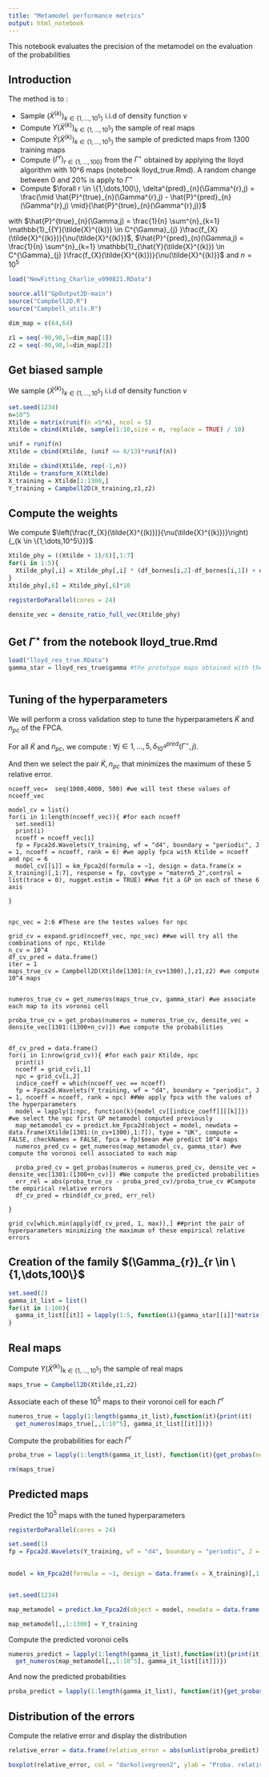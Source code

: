 ```yaml
---
title: "Metamodel performance metrics"
output: html_notebook
---
```


\newcommand{\Ecal}{\mathcal{Y}}
\newcommand{\Esp}[1]{\mathbb{E}\left[#1\right]}
\newcommand{\Espf}[1]{\mathbb{E}_{f_{X}}\left[#1\right]}
\newcommand{\Espbiais}[1]{\mathbb{E}_{\biais}\left[#1\right]}
\newcommand{\centro}{\gamma}
\newcommand{\Gamm}{\Gamma}
\newcommand{\norm}[1]{\lVert #1 \lVert_{\Ecal}}
\newcommand{\rep}{q_{\Gamm}}
\newcommand{\qgs}{q_{{\Gamm}^{\star}}}
\newcommand{\qgk}{q_{{\Gamm}^{[k]}}}
\newcommand{\scalprodE}[2]{\langle #1,#2\rangle_{\Ecal}}
\newcommand{\scalprod}[2]{\Esp{\scalprodE{#1}{#2}}}
\newcommand{\scalprodomega}[2]{\Esp{\scalprodE{#1}{#2}}}
\newcommand{\biais}{\nu}
\newcommand{\repo}{q^{0}_{\Gamm}}
\newcommand{\Xtildek}{\tilde{X}^{k}}
\newcommand{\Espprod}[1]{\mathbb{E}_{\Omega_{1}, \Omega_{2}}\left[#1\right]}
\newcommand{\var}{\mathbb{V}}
\newcommand{\clust}[2]{C^{#1}_{#2}}
\newcommand{\yinclust}[3]{#1 \in \clust{#2}{#3}}
\newcommand{\card}{\ell}
\newcommand{\campbell}{h}
\newcommand{\aff}{a}
\newcommand{\Jcal}{\mathcal{J}}
\newcommand{\Ytrue}{{Y}}
\newcommand{\Ypred}{\hat{Y}}
\newcommand{\Ysimu}{Y_{simu}}
\newcommand{\camprandom}{H}
\newcommand{\dime}{64}
\newcommand{\Gammaref}{\Gamma^{\star}}
\newcommand{\Gammapred}{\hat\Gamma_{\star}}
\newcommand{\Gammasimu}{\Gamma_{simu}}
\newcommand{\erreurproba}{\varepsilon}
\newcommand{\erreurprobarelative}{\delta}
\newcommand{\erreurprobarelativecoastal}{\erreurprobarelative}
\newcommand{\nbgamma}{100}
\newcommand{\nbpilot}{v}
\newcommand{\ntrue}{n_{t}}
\newcommand{\npred}{n_{pred}}
\newcommand{\nsimu}{n_{\mathrm{simu}}}
\newcommand{\Dspace}{\chi}
\newcommand{\supp}{{\mathrm{supp}}}
\newcommand{\thresh}{t}
\newcommand{\estim}{\hat{E}}
\newcommand{\nbsim}{m_{\mathrm{simu}}}
\newcommand{\ntrain}{n_{\mathrm{train}}}
\newcommand{\ntest}{n_{\mathrm{test}}}
\newcommand{\eqdef}{:=}
\newcommand{\Ypca}{Y^{\mathrm{pca}}}
\newcommand{\Yproj}{Y_{\mathrm{proj}}}

This notebook evaluates the precision of the metamodel on the evaluation of the probabilities

## Introduction 

The method is to : 
 
  - Sample $(\tilde{X}^{(k)})_{k \in \{1,\dots,10^5\}}$ i.i.d of density function $\biais$
  - Compute $Y(\tilde{X}^{(k)})_{k \in \{1,\dots,10^5\}}$ the sample of real maps
  - Compute $\hat{Y}(\tilde{X}^{(k)})_{k \in \{1,\dots,10^5\}}$ the sample of predicted maps from 1300 training maps
  - Compute $(\Gamm^r)_{r \in \{1,\dots,100\}}$ from the $\Gamm^{\star}$ obtained by applying the lloyd algorithm with 10^6 maps (notebook lloyd_true.Rmd). A random change between 0 and $20\%$ is apply to $\Gamm^{\star}$
  - Compute $\forall r \in \{1,\dots,100\}, \erreurprobarelative^{pred}_{n}(\Gamm^{r},j) = \frac{\mid  \hat{P}^{true}_{n}(\Gamm^{r},j) - \hat{P}^{pred}_{n}(\Gamm^{r},j) \mid}{\hat{P}^{true}_{n}(\Gamm^{r},j)}$
  
  with $\hat{P}^{true}_{n}(\Gamm,j) = \frac{1}{n} \sum^{n}_{k=1} \mathbb{1}_{\yinclust{\Ytrue(\tilde{X}^{(k)})}{\Gamm}{j} }\frac{f_{X}(\tilde{X}^{(k)})}{\biais(\tilde{X}^{(k)}}$, $\hat{P}^{pred}_{n}(\Gamm,j) = \frac{1}{n} \sum^{n}_{k=1} \mathbb{1}_{\yinclust{\Ypred(\tilde{X}^{(k)})}{\Gamm}{j} }\frac{f_{X}(\tilde{X}^{(k)})}{\biais(\tilde{X}^{(k)}}$ and $n= 10^5$
  

```r
load("NewFitting_Charlie_v090821.RData")

source.all("GpOutput2D-main")
source("Campbell2D.R")
source("Campbell_utils.R")
```



```r
dim_map = c(64,64)

z1 = seq(-90,90,l=dim_map[1])
z2 = seq(-90,90,l=dim_map[2])

```

## Get biased sample 

We sample $(\tilde{X}^{(k)})_{k \in \{1,\dots,10^5\}}$ i.i.d of density function $\biais$

```r
set.seed(1234)
n=10^5
Xtilde = matrix(runif(n =5*n), ncol = 5)
Xtilde = cbind(Xtilde, sample(1:10,size = n, replace = TRUE) / 10) 

unif = runif(n) 
Xtilde = cbind(Xtilde, (unif <= 8/13)*runif(n))

Xtilde = cbind(Xtilde, rep(-1,n))
Xtilde = transform_X(Xtilde)
X_training = Xtilde[1:1300,]
Y_training = Campbell2D(X_training,z1,z2)
```

## Compute the weights 

We compute $\left(\frac{f_{X}(\tilde{X}^{(k)})}{\biais(\tilde{X}^{(k)})}\right){_{k \in \{1,\dots,10^5\}}}$

```r
Xtilde_phy = ((Xtilde + 1)/6)[,1:7]
for(i in 1:5){
  Xtilde_phy[,i] = Xtilde_phy[,i] * (df_bornes[i,2]-df_bornes[i,1]) + df_bornes[i,1]
}
Xtilde_phy[,6] = Xtilde_phy[,6]*10

registerDoParallel(cores = 24)

densite_vec = densite_ratio_full_vec(Xtilde_phy)

```

## Get $\Gamm^{\star}$ from the notebook lloyd_true.Rmd

```r
load("lloyd_res_true.RData")
gamma_star = lloyd_res_true$gamma #the prototype maps obtained with the true maps



```


## Tuning of the hyperparameters

We will perform a cross validation step to tune the hyperparameters $\tilde{K}$ and $n_{pc}$ of the FPCA. 

For all $\tilde{K}$ and $n_{pc}$, we compute : $\forall j \in {1,\dots, 5},\erreurprobarelative^{pred}_{10^4}(\Gamm^{\star},j)$. 

And then we select the pair $\tilde{K}, n_{pc}$ that minimizes the maximum of these 5 relative error.

```
ncoeff_vec=  seq(1000,4000, 500) #we will test these values of ncoeff_vec

model_cv = list() 
for(i in 1:length(ncoeff_vec)){ #for each ncoeff
  set.seed(1)
  print(i)
  ncoeff = ncoeff_vec[i]
  fp = Fpca2d.Wavelets(Y_training, wf = "d4", boundary = "periodic", J = 1, ncoeff = ncoeff, rank = 6) #we apply fpca with Ktilde = ncoeff and npc = 6
  model_cv[[i]] = km_Fpca2d(formula = ~1, design = data.frame(x = X_training)[,1:7], response = fp, covtype = "matern5_2",control = list(trace = 0), nugget.estim = TRUE) ##we fit a GP on each of these 6 axis

}
  
```


```
npc_vec = 2:6 #These are the testes values for npc

grid_cv = expand.grid(ncoeff_vec, npc_vec) ##we will try all the combinations of npc, Ktilde
n_cv = 10^4 
df_cv_pred = data.frame()
iter = 1
maps_true_cv = Campbell2D(Xtilde[1301:(n_cv+1300),],z1,z2) #we compute 10^4 maps


numeros_true_cv = get_numeros(maps_true_cv, gamma_star) #we associate each map to its voronoi cell

proba_true_cv = get_probas(numeros = numeros_true_cv, densite_vec = densite_vec[1301:(1300+n_cv)]) #we compute the probabilities


df_cv_pred = data.frame()
for(i in 1:nrow(grid_cv)){ #for each pair Ktilde, npc
  print(i)
  ncoeff = grid_cv[i,1] 
  npc = grid_cv[i,2]
  indice_coeff = which(ncoeff_vec == ncoeff)
  fp = Fpca2d.Wavelets(Y_training, wf = "d4", boundary = "periodic", J = 1, ncoeff = ncoeff, rank = npc) ##We apply fpca with the values of the hyperparameters
  model = lapply(1:npc, function(k){model_cv[[indice_coeff]][[k]]}) #we select the npc first GP metamodel computed previously 
  map_metamodel_cv = predict.km_Fpca2d(object = model, newdata = data.frame(Xtilde[1301:(n_cv+1300),1:7]), type = "UK", compute = FALSE, checkNames = FALSE, fpca = fp)$mean #we predict 10^4 maps
  numeros_pred_cv = get_numeros(map_metamodel_cv, gamma_star) #we compute the voronoi cell associated to each map

  proba_pred_cv = get_probas(numeros = numeros_pred_cv, densite_vec = densite_vec[1301:(1300+n_cv)]) #We compute the predicted probabilities
  err_rel = abs(proba_true_cv - proba_pred_cv)/proba_true_cv #Compute the empirical relative errors
  df_cv_pred = rbind(df_cv_pred, err_rel)     

}

grid_cv[which.min(apply(df_cv_pred, 1, max)),] ##print the pair of hyperparameters minimizing the maximum of these empirical relative errors
```

## Creation of the family $(\Gamma_{r})_{r \in \{1,\dots,100\}$

```r
set.seed(2)
gamma_it_list = list()
for(it in 1:100){
  gamma_it_list[[it]] = lapply(1:5, function(i){gamma_star[[i]]*matrix(runif(64^2,0.8,1.2), ncol = 64, nrow = 64)})
}
```

## Real maps

Compute $Y(\tilde{X}^{(k)})_{k \in \{1,\dots,10^5\}}$ the sample of real maps

```r
maps_true = Campbell2D(Xtilde,z1,z2)

```

Associate each of these $10^5$ maps to their voronoi cell for each $\Gamm^{r}$

```r

numeros_true = lapply(1:length(gamma_it_list),function(it){print(it)
  get_numeros(maps_true[,,1:10^5], gamma_it_list[[it]])})


```

Compute the probabilities for each $\Gamm^{r}$

```r
proba_true = lapply(1:length(gamma_it_list), function(it){get_probas(numeros = numeros_true[[it]], densite_vec = densite_vec[1:10^5])})

rm(maps_true)
```

## Predicted maps

Predict the $10^5$ maps with the tuned hyperparameters 

```r
registerDoParallel(cores = 24)

set.seed(1)
fp = Fpca2d.Wavelets(Y_training, wf = "d4", boundary = "periodic", J = 1, ncoeff = 2000, rank = 6) #fpca

  
model = km_Fpca2d(formula = ~1, design = data.frame(x = X_training)[,1:7], response = fp, covtype = "matern5_2",control = list(trace = 0)) # fit GP on each axis



```

```r
set.seed(1234)

map_metamodel = predict.km_Fpca2d(object = model, newdata = data.frame(Xtilde[,1:7]), type = "UK", compute = FALSE, checkNames = FALSE)$mean #predict the maps

map_metamodel[,,1:1300] = Y_training

```

Compute the predicted voronoi cells
```r

numeros_predict = lapply(1:length(gamma_it_list),function(it){print(it)
  get_numeros(map_metamodel[,,1:10^5], gamma_it_list[[it]])})


```

And now the predicted probabilities

```r
proba_predict = lapply(1:length(gamma_it_list), function(it){get_probas(numeros = numeros_predict[[it]], densite_vec = densite_vec[1:10^5])})


```

## Distribution of the errors 

Compute the relative error and display the distribution 


```r
relative_error = data.frame(relative_error = abs(unlist(proba_predict) - unlist(proba_true))/unlist(proba_true))

boxplot(relative_error, col = "darkolivegreen2", ylab = "Proba. relative metamodel error", log = "y",  cex.lab=1.3, cex.axis = 1.3)

```





